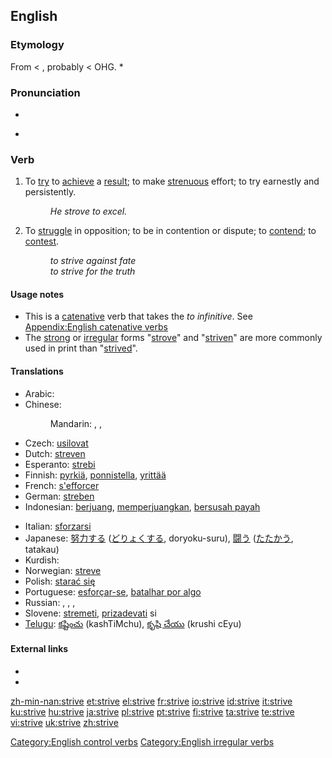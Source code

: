 ==English==

===Etymology===
From {{etyl|enm}} {{term|striven}} < {{etyl|fro}} {{term|estriver||to strive}}, probably < OHG. *{{term|striban}}

===Pronunciation===
* {{IPA|/'stɻaɪv/}}
* {{audio|En-us-strive.ogg|Audio (US)}}
*: {{rhymes|aɪv}}

===Verb===
{{en-verb|strives|striving|'''[[strove]]''' or '''[[strived]]'''|'''[[striven]]''' or '''[[strived]]'''}}

# To [[try]] to [[achieve]] a [[result]]; to make [[strenuous]] effort; to try earnestly and persistently.
#: ''He strove to excel.''
# To [[struggle]] in opposition; to be in contention or dispute; to [[contend]]; to [[contest]].
#: ''to strive against fate''
#: ''to strive for the truth''

====Usage notes====
* This is a [[catenative]] verb that takes the ''to infinitive''. See [[Appendix:English catenative verbs]]
* The [[strong]] or [[irregular]] forms "[[strove]]" and "[[striven]]" are more commonly used in print than "[[strived]]".

====Translations====
{{trans-top|to try}}
* Arabic: {{t|ar|كافح|tr=kāfa`a|sc=Arab}}
* Chinese:
*: Mandarin: {{t|zh|努力|tr=nǔlì|sc=Hani}},  {{t|zh|奮鬥|sc=Hani}},  {{t|zh|奋斗|tr=fèndòu|sc=Hani}}
* Czech: [[usilovat]]
* Dutch: [[streven]]
* Esperanto: [[strebi]]
* Finnish: [[pyrkiä]], [[ponnistella]], [[yrittää]]
* French: [[s'efforcer]]
* German: [[streben]]
* Indonesian: [[juang|berjuang]], [[juang|memperjuangkan]], [[susah payah|bersusah payah]]
{{trans-mid}}
* Italian: [[sforzarsi]]
* Japanese: [[努力]]する ([[どりょく]]する, doryoku-suru), [[闘う]] ([[たたかう]], tatakau)
* Kurdish: {{ku-Arab|[[تێکۆشان]]}}
* Norwegian: [[streve]]
* Polish: [[starać się]]
* Portuguese: [[esforçar-se]], [[batalhar por algo]]
* Russian: {{t|ru|стремиться|tr=stremít'sja|sc=Cyrl}},  {{t|ru|стараться|tr=starát'sja|sc=Cyrl}},  {{t|ru|бороться|tr=borót'sja|sc=Cyrl}},  {{t|ru|бороться|tr=borót'sja|sc=Cyrl}}
* Slovene: [[stremeti]], [[prizadevati]] si
* [[Telugu]]: [[కష్టించు]] (kashTiMchu), [[కృషి చేయు]] (krushi cEyu)
{{trans-bottom}}

====External links====
* {{R:Webster 1913}}
* {{R:Century 1911}}

[[Category:English control verbs]]
[[Category:English irregular verbs]]

[[zh-min-nan:strive]]
[[et:strive]]
[[el:strive]]
[[fr:strive]]
[[io:strive]]
[[id:strive]]
[[it:strive]]
[[ku:strive]]
[[hu:strive]]
[[ja:strive]]
[[pl:strive]]
[[pt:strive]]
[[fi:strive]]
[[ta:strive]]
[[te:strive]]
[[vi:strive]]
[[uk:strive]]
[[zh:strive]]
